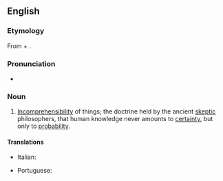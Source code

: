 ==English==

===Etymology===
From {{uder|en|grc|ἀ-}} + {{m|grc|καταλαμβάνειν||to seize}}.

===Pronunciation===
* {{a|US}} {{IPA|en|/eɪˈkæ.tə.lɛp.si/|/əˈkæ.tə.lɛp.si/}}

===Noun===
{{en-noun|-}}

# [[incomprehensibility|Incomprehensibility]] of things; the doctrine held by the ancient [[skeptic]] philosophers, that human knowledge never amounts to [[certainty]], but only to [[probability]].

====Translations====
{{trans-top|the doctrine that human knowledge never amounts to certainty}}
* Italian: {{t|it|acatalessia|f}}
{{trans-mid}}
* Portuguese: {{t|pt|acatalepsia|f}}
{{trans-bottom}}